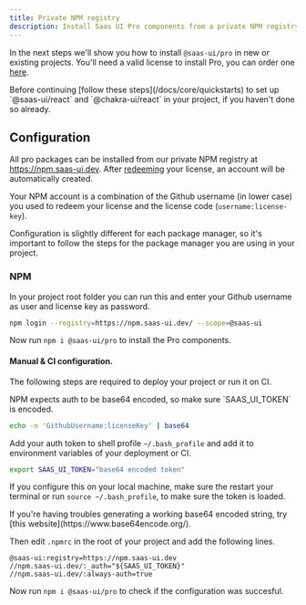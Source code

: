 ```yaml
---
title: Private NPM registry
description: Install Saas UI Pro components from a private NPM registry.
---
```


In the next steps we'll show you how to install `@saas-ui/pro` in new or existing projects.
You'll need a valid license to install Pro, you can order one [here](/pricing).

<Info>
  Before continuing [follow these steps](/docs/core/quickstarts) to set up
  `@saas-ui/react` and `@chakra-ui/react` in your project, if you haven't done
  so already.
</Info>

## Configuration

All pro packages can be installed from our private NPM registry at https://npm.saas-ui.dev.
After [redeeming](/redeem) your license, an account will be automatically created.

Your NPM account is a combination of the Github username (in lower case) you used to redeem your license and the license code (`username:license-key`).

<NpmAuthToken />

<Info>
  Configuration is slightly different for each package manager, so it's
  important to follow the steps for the package manager you are using in your
  project.
</Info>

### NPM

In your project root folder you can run this and enter your Github username as user and license key as password.

```bash
npm login --registry=https://npm.saas-ui.dev/ --scope=@saas-ui
```

Now run `npm i @saas-ui/pro` to install the Pro components.

#### Manual & CI configuration.

The following steps are required to deploy your project or run it on CI.

<Info>
  NPM expects auth to be base64 encoded, so make sure `SAAS_UI_TOKEN` is
  encoded.
</Info>

```bash
echo -n 'GithubUsername:licenseKey' | base64
```

Add your auth token to shell profile `~/.bash_profile` and add it to environment variables of your deployment or CI.

```bash
export SAAS_UI_TOKEN="base64 encoded token"
```

If you configure this on your local machine, make sure the restart your terminal
or run `source ~/.bash_profile`, to make sure the token is loaded.

<Info>
  If you're having troubles generating a working base64 encoded string, try
  [this website](https://www.base64encode.org/).
</Info>

Then edit `.npmrc` in the root of your project and add the following lines.

```
@saas-ui:registry=https://npm.saas-ui.dev
//npm.saas-ui.dev/:_auth="${SAAS_UI_TOKEN}"
//npm.saas-ui.dev/:always-auth=true
```

Now run `npm i @saas-ui/pro` to check if the configuration was succesful.
